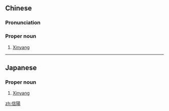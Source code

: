 {{also|信阳}}
==Chinese==
{{zh-forms|s=信阳}}
{{wikipedia|lang=zh|信陽}}

===Pronunciation===
{{zh-pron
|m=Xìnyáng
|c=seon3 joeng4
|cat=pn
}}

===Proper noun===
{{zh-proper noun}}

# [[Xinyang]] {{gloss|a city in China}}

----

==Japanese==
{{ja-kanjitab|しん|よう|yomi=o}}

===Proper noun===
{{ja-pos|proper|しんよう}}

# [[Xinyang]] {{gloss|a city in China}}

[[zh:信陽]]